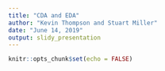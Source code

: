 ```yaml
---
title: "CDA and EDA"
author: "Kevin Thompson and Stuart Miller"
date: "June 14, 2019"
output: slidy_presentation
---
```


```r
knitr::opts_chunk$set(echo = FALSE)
```



